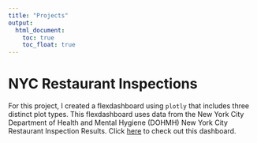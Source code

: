 ```yaml
---
title: "Projects"
output: 
  html_document:
    toc: true
    toc_float: true
---
```


# NYC Restaurant Inspections

For this project, I created a flexdashboard using `plotly` that includes three distinct plot types. This flexdashboard uses data from the New York City Department of Health and Mental Hygiene (DOHMH) New York City Restaurant Inspection Results. Click [here](dashboard.html) to check out this dashboard. 